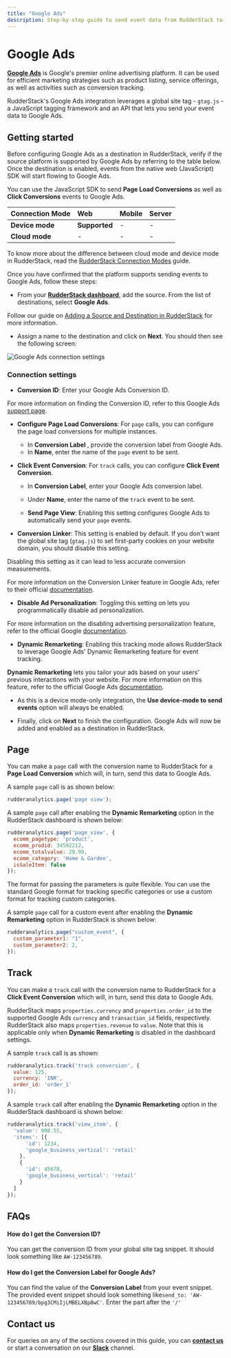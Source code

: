 ```yaml
---
title: "Google Ads"
description: Step-by-step guide to send event data from RudderStack to Google Ads
---
```


# Google Ads

[**Google Ads**](https://ads.google.com/) is Google's premier online advertising platform. It can be used for efficient marketing strategies such as product listing, service offerings, as well as activities such as conversion tracking.

RudderStack's Google Ads integration leverages a global site tag - `gtag.js` - a JavaScript tagging framework and an API that lets you send your event data to Google Ads.

## Getting started

Before configuring Google Ads as a destination in RudderStack, verify if the source platform is supported by Google Ads by referring to the table below. Once the destination is enabled, events from the native web (JavaScript) SDK will start flowing to Google Ads.

<div class="infoBlock">

You can use the JavaScript SDK to send **Page Load Conversions** as well as **Click Conversions** events to Google Ads.
</div>

| **Connection Mode** | **Web**       | **Mobile** | **Server** |
| :------------------ | :------------ | :--------- | :--------- |
| **Device mode**     | **Supported** | -          | -          |
| **Cloud mode**      | -             | -          | -          |

<div class="infoBlock">

To know more about the difference between cloud mode and device mode in RudderStack, read the <a href="https://rudderstack.com/docs/connections/rudderstack-connection-modes/">RudderStack Connection Modes</a> guide.
</div>

Once you have confirmed that the platform supports sending events to Google Ads, follow these steps:

* From your [**RudderStack dashboard**](https://app.rudderstack.com/), add the source. From the list of destinations, select **Google Ads**.

<div class="infoBlock">
 
 Follow our guide on <a href="https://rudderstack.com/docs/connections/adding-source-and-destination-rudderstack/">Adding a Source and Destination in RudderStack</a> for more information.
</div>

* Assign a name to the destination and click on **Next**. You should then see the following screen:

<img src="../../assets/event-stream-destinations/googleads-connection-settings.png" alt="Google Ads connection settings" />

### Connection settings

- **Conversion ID**: Enter your Google Ads Conversion ID.

<div class="infoBlock">
 
 For more information on finding the Conversion ID, refer to this Google Ads <a href="https://support.google.com/tagmanager/answer/6105160?hl=en">support page</a>.
</div>

- **Configure Page Load Conversions**: For `page` calls, you can configure the page load conversions for multiple instances. 
  - In **Conversion Label** , provide the conversion label from Google Ads. 
  - In **Name**, enter the name of the `page` event to be sent.

- **Click Event Conversion**: For `track` calls, you can configure **Click Event Conversion**. 
  - In **Conversion Label**, enter your Google Ads conversion label. 
  - Under **Name**, enter the name of the `track` event to be sent.

  - **Send Page View**: Enabling this setting configures Google Ads to automatically send your `page` events.

- **Conversion Linker**: This setting is enabled by default. If you don't want the global site tag (`gtag.js`) to set first-party cookies on your website domain, you should disable this setting.

<div class="warningBlock">

Disabling this setting as it can lead to less accurate conversion measurements.
</div>

<div class="infoBlock">
 
For more information on the Conversion Linker feature in Google Ads, refer to their official <a href="https://support.google.com/google-ads/answer/7521212?hl=en">documentation</a>.
</div>

- **Disable Ad Personalization**: Toggling this setting on lets you programmatically disable ad personalization. 

<div class="infoBlock">
 
For more information on the disabling advertising personalization feature, refer to the official Google <a href="https://developers.google.com/analytics/devguides/collection/gtagjs/display-features#disable_advertising_personalization">documentation</a>.
</div>

- **Dynamic Remarketing**: Enabling this tracking mode allows RudderStack to leverage Google Ads' Dynamic Remarketing feature for event tracking.

<div class="infoBlock">
 
<strong>Dynamic Remarketing</strong> lets you tailor your ads based on your users' previous interactions with your website. For more information on this feature, refer to the official Google Ads <a href="https://support.google.com/google-ads/answer/7305793">documentation</a>.
</div>
 
- As this is a device mode-only integration, the **Use device-mode to send events** option will always be enabled.

- Finally, click on **Next** to finish the configuration. Google Ads will now be added and enabled as a destination in RudderStack.

## Page

You can make a `page` call with the conversion name to RudderStack for a **Page Load Conversion** which will, in turn, send this data to Google Ads.

A sample `page` call is as shown below:

```javascript
rudderanalytics.page('page view');
```

A sample `page` call after enabling the **Dynamic Remarketing** option in the RudderStack dashboard is shown below:

```javascript
rudderanalytics.page('page_view', {
  ecomm_pagetype: 'product',
  ecomm_prodid: 34592212,
  ecomm_totalvalue: 29.99,
  ecomm_category: 'Home & Garden',
  isSaleItem: false
});
```

<div class="successBlock">

The format for passing the parameters is quite flexible. You can use the standard Google format for tracking specific categories or use a custom format for tracking custom categories.
</div>

A sample `page` call for a custom event after enabling the **Dynamic Remarketing** option in RudderStack is shown below:

```javascript
rudderanalytics.page("custom_event", {
  custom_parameter1: "1",
  custom_parameter2: 2,
});
```

## Track

You can make a `track` call with the conversion name to RudderStack for a **Click Event Conversion** which will, in turn, send this data to Google Ads.

<div class="infoBlock">

RudderStack maps `properties.currency` and `properties.order_id` to the supported Google Ads `currency` and `transaction_id` fields, respectively. RudderStack also maps `properties.revenue` to `value`.  Note that this is applicable only when <strong>Dynamic Remarketing</strong> is disabled in the dashboard settings.
</div>

A sample `track` call is as shown:

```javascript
rudderanalytics.track('track conversion', {
  value: 125,
  currency: 'INR',
  order_id: 'order_1'
});
```

A sample `track` call after enabling the **Dynamic Remarketing** option in the RudderStack dashboard is shown below:

```javascript
rudderanalytics.track('view_item', {
  'value': 998.55,
  'items': [{
      'id': 1234,
      'google_business_vertical': 'retail'
    },
    {
      'id': 45678,
      'google_business_vertical': 'retail'
    }
  ]
});
```

## FAQs

#### How do I get the Conversion ID?

You can get the conversion ID from your global site tag snippet. It should look something like `AW-123456789`.

#### How do I get the Conversion Label for Google Ads?

You can find the value of the **Conversion Label** from your event snippet. The provided event snippet should look something like`send_to: 'AW-123456789/bpg3CMiIjLMBELXBp8wC'`. Enter the part after the `'/'`

## Contact us

For queries on any of the sections covered in this guide, you can [**contact us**](mailto:%20docs@rudderstack.com) or start a conversation on our [**Slack**](https://rudderstack.com/join-rudderstack-slack-community) channel.